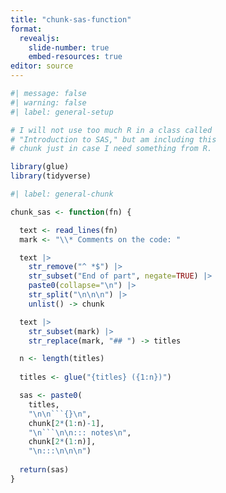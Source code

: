 ```yaml
---
title: "chunk-sas-function"
format: 
  revealjs:
    slide-number: true
    embed-resources: true
editor: source
---
```


```r
#| message: false
#| warning: false
#| label: general-setup

# I will not use too much R in a class called
# "Introduction to SAS," but am including this
# chunk just in case I need something from R.

library(glue)
library(tidyverse)
```

```r
#| label: general-chunk

chunk_sas <- function(fn) {

  text <- read_lines(fn)
  mark <- "\\* Comments on the code: "

  text |>
    str_remove("^ *$") |>
    str_subset("End of part", negate=TRUE) |>
    paste0(collapse="\n") |>
    str_split("\n\n\n") |>
    unlist() -> chunk

  text |>
    str_subset(mark) |>
    str_replace(mark, "## ") -> titles

  n <- length(titles)
  
  titles <- glue("{titles} ({1:n})")

  sas <- paste0(
    titles,
    "\n\n```{}\n",
    chunk[2*(1:n)-1],
    "\n```\n\n::: notes\n",
    chunk[2*(1:n)],
    "\n:::\n\n\n")
  
  return(sas)
}
```
